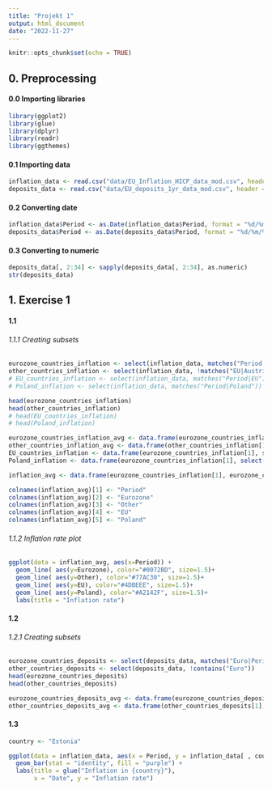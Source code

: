 ```yaml
---
title: "Projekt 1"
output: html_document
date: "2022-11-27"
---
```


```r
knitr::opts_chunk$set(echo = TRUE)
```

## 0. Preprocessing

#### 0.0 Importing libraries

```r
library(ggplot2)
library(glue)
library(dplyr)
library(readr)
library(ggthemes)
```

#### 0.1 Importing data

```r
inflation_data <- read.csv("data/EU_Inflation_HICP_data_mod.csv", header = TRUE, sep = ",")
deposits_data <- read.csv("data/EU_deposits_1yr_data_mod.csv", header = TRUE, sep = ",")
```

#### 0.2 Converting date

```r
inflation_data$Period <- as.Date(inflation_data$Period, format = "%d/%m/%Y")
deposits_data$Period <- as.Date(deposits_data$Period, format = "%d/%m/%Y")
```

#### 0.3 Converting to numeric

```r
deposits_data[, 2:34] <- sapply(deposits_data[, 2:34], as.numeric)
str(deposits_data)
```

## 1. Exercise 1

#### 1.1

###### 1.1.1 Creating subsets
```r
eurozone_countries_inflation <- select(inflation_data, matches("Period|Austria|Belgium|Cyprus|Germany|Estonia|Spain|Finland|France|Greece|Ireland|Italy|Lithuania|Luxembourg|Latvia|Malta|Netherlands|Portugal|Slovenia|Slovakia"))
other_countries_inflation <- select(inflation_data, !matches("EU|Austria|Belgium|Cyprus|Germany|Estonia|Spain|Finland|France|Greece|Ireland|Italy|Lithuania|Luxembourg|Latvia|Malta|Netherlands|Portugal|Slovenia|Slovakia"))
# EU_countries_inflation <- select(inflation_data, matches("Period|EU"))
# Poland_inflation <- select(inflation_data, matches("Period|Poland"))

head(eurozone_countries_inflation)
head(other_countries_inflation)
# head(EU_countries_inflation)
# head(Poland_inflation)
```


```r
eurozone_countries_inflation_avg <- data.frame(eurozone_countries_inflation[1], (rowMeans(eurozone_countries_inflation[2:20], na.rm=TRUE)))
other_countries_inflation_avg <- data.frame(other_countries_inflation[1], (rowMeans(other_countries_inflation[2:9], na.rm=TRUE)))
EU_countries_inflation <- data.frame(eurozone_countries_inflation[1], select(inflation_data, matches("EU")))
Poland_inflation <- data.frame(eurozone_countries_inflation[1], select(inflation_data, matches("Poland")))
```


```r
inflation_avg <- data.frame(eurozone_countries_inflation[1], eurozone_countries_inflation_avg[2], other_countries_inflation_avg[2], EU_countries_inflation[2], Poland_inflation[2])

colnames(inflation_avg)[1] <- "Period"
colnames(inflation_avg)[2] <- "Eurozone"
colnames(inflation_avg)[3] <- "Other"
colnames(inflation_avg)[4] <- "EU"
colnames(inflation_avg)[5] <- "Poland"
```


###### 1.1.2 Inflation rate plot

```r
ggplot(data = inflation_avg, aes(x=Period)) +
  geom_line( aes(y=Eurozone), color="#0072BD", size=1.5)+
  geom_line( aes(y=Other), color="#77AC30", size=1.5)+
  geom_line( aes(y=EU), color="#4DBEEE", size=1.5)+
  geom_line( aes(y=Poland), color="#A2142F", size=1.5)+
  labs(title = "Inflation rate")
```















#### 1.2

###### 1.2.1 Creating subsets

```r
eurozone_countries_deposits <- select(deposits_data, matches("Euro|Period"))
other_countries_deposits <- select(deposits_data, !contains("Euro"))
head(eurozone_countries_deposits)
head(other_countries_deposits)
```



```r
eurozone_countries_deposits_avg <- data.frame(eurozone_countries_deposits[1], rowMeans(eurozone_countries_deposits[2:20], na.rm=TRUE))
other_countries_deposits_avg <- data.frame(other_countries_deposits[1], rowMeans(other_countries_deposits[2:15], na.rm=TRUE))
```







#### 1.3

```r
country <- "Estonia"

ggplot(data = inflation_data, aes(x = Period, y = inflation_data[ , country])) +
  geom_bar(stat = "identity", fill = "purple") +
  labs(title = glue("Inflation in {country}"),
       x = "Date", y = "Inflation rate")
```


